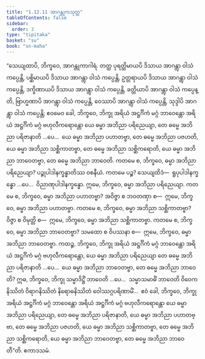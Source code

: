 ```yaml
---
title: "1.12.11 အာဂန္တုကသုတ္တ"
tableOfContents: false
sidebar:
  order: 3
type: "tipitaka"
basket: "su"
book: "sn-maha"
---
```



<DynamicBreadcrumb />

<Division number="159" book="sn-maha">

<Paragraph number="296" book="sn-maha">
“သေယျထာပိ, ဘိက္ခဝေ, အာဂန္တုကာဂါရံ. တတ္ထ ပုရတ္ထိမာယပိ ဒိသာယ အာဂန္တွာ ဝါသံ ကပ္ပေန္တိ, ပစ္ဆိမာယပိ ဒိသာယ အာဂန္တွာ ဝါသံ ကပ္ပေန္တိ, ဥတ္တရာယပိ ဒိသာယ အာဂန္တွာ ဝါသံ ကပ္ပေန္တိ, ဒက္ခိဏာယပိ ဒိသာယ အာဂန္တွာ ဝါသံ ကပ္ပေန္တိ, ခတ္တိယာပိ အာဂန္တွာ ဝါသံ ကပ္ပေန္တိ, ဗြာဟ္မဏာပိ အာဂန္တွာ ဝါသံ ကပ္ပေန္တိ, ဝေဿာပိ အာဂန္တွာ ဝါသံ ကပ္ပေန္တိ, သုဒ္ဒါပိ အာဂန္တွာ ဝါသံ ကပ္ပေန္တိ; ဧဝမေဝ ခေါ, ဘိက္ခဝေ, ဘိက္ခု အရိယံ အဋ္ဌင်္ဂိကံ မဂ္ဂံ ဘာဝေန္တော အရိယံ အဋ္ဌင်္ဂိကံ မဂ္ဂံ ဗဟုလီကရောန္တော ယေ ဓမ္မာ အဘိညာ ပရိညေယျာ, တေ ဓမ္မေ အဘိညာ ပရိဇာနာတိ …ပေ…  ယေ ဓမ္မာ အဘိညာ ပဟာတဗ္ဗာ, တေ ဓမ္မေ အဘိညာ ပဇဟတိ, ယေ ဓမ္မာ အဘိညာ သစ္ဆိကာတဗ္ဗာ, တေ ဓမ္မေ အဘိညာ သစ္ဆိကရောတိ, ယေ ဓမ္မာ အဘိညာ ဘာဝေတဗ္ဗာ, တေ ဓမ္မေ အဘိညာ ဘာဝေတိ.
</Paragraph>

<Paragraph number="297" book="sn-maha">
ကတမေ စ, ဘိက္ခဝေ, ဓမ္မာ အဘိညာ ပရိညေယျာ? ပဉ္စုပါဒါနက္ခန္ဓာတိဿ ဝစနီယံ. ကတမေ ပဉ္စ? သေယျထိဒံ—  ရူပုပါဒါနက္ခန္ဓော …ပေ…  ဝိညာဏုပါဒါနက္ခန္ဓော. ဣမေ, ဘိက္ခဝေ, ဓမ္မာ အဘိညာ ပရိညေယျာ. ကတမေ စ, ဘိက္ခဝေ, ဓမ္မာ အဘိညာ ပဟာတဗ္ဗာ? အဝိဇ္ဇာ စ ဘဝတဏှာ စ—  ဣမေ, ဘိက္ခဝေ, ဓမ္မာ အဘိညာ ပဟာတဗ္ဗာ. ကတမေ စ, ဘိက္ခဝေ, ဓမ္မာ အဘိညာ သစ္ဆိကာတဗ္ဗာ? ဝိဇ္ဇာ စ ဝိမုတ္တိ စ—  ဣမေ, ဘိက္ခဝေ, ဓမ္မာ အဘိညာ သစ္ဆိကာတဗ္ဗာ. ကတမေ စ, ဘိက္ခဝေ, ဓမ္မာ အဘိညာ ဘာဝေတဗ္ဗာ? သမထော စ ဝိပဿနာ စ—  ဣမေ, ဘိက္ခဝေ, ဓမ္မာ အဘိညာ ဘာဝေတဗ္ဗာ. ကထဉ္စ, ဘိက္ခဝေ, ဘိက္ခု အရိယံ အဋ္ဌင်္ဂိကံ မဂ္ဂံ ဘာဝေန္တော အရိယံ အဋ္ဌင်္ဂိကံ မဂ္ဂံ ဗဟုလီကရောန္တော, ယေ ဓမ္မာ အဘိညာ ပရိညေယျာ တေ ဓမ္မေ အဘိညာ ပရိဇာနာတိ …ပေ…  ယေ ဓမ္မာ အဘိညာ ဘာဝေတဗ္ဗာ, တေ ဓမ္မေ အဘိညာ ဘာဝေတိ? ဣဓ, ဘိက္ခဝေ, ဘိက္ခု သမ္မာဒိဋ္ဌိံ ဘာဝေတိ …ပေ…  သမ္မာသမာဓိံ ဘာဝေတိ ဝိဝေကနိဿိတံ ဝိရာဂနိဿိတံ နိရောဓနိဿိတံ ဝေါဿဂ္ဂပရိဏာမိံ…  ဧဝံ ခေါ, ဘိက္ခဝေ, ဘိက္ခု အရိယံ အဋ္ဌင်္ဂိကံ မဂ္ဂံ ဘာဝေန္တော အရိယံ အဋ္ဌင်္ဂိကံ မဂ္ဂံ ဗဟုလီကရောန္တော ယေ ဓမ္မာ အဘိညာ ပရိညေယျာ, တေ ဓမ္မေ အဘိညာ ပရိဇာနာတိ, ယေ ဓမ္မာ အဘိညာ ပဟာတဗ္ဗာ, တေ ဓမ္မေ အဘိညာ ပဇဟတိ, ယေ ဓမ္မာ အဘိညာ သစ္ဆိကာတဗ္ဗာ, တေ ဓမ္မေ အဘိညာ သစ္ဆိကရောတိ, ယေ ဓမ္မာ အဘိညာ ဘာဝေတဗ္ဗာ, တေ ဓမ္မေ အဘိညာ ဘာဝေတီ”တိ.

</Paragraph>
</Division>

<Paragraph number="298" type="center" book="sn-maha">
ဧကာဒသမံ.
</Paragraph>